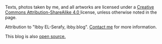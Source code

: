 <Div style={{textAlign: 'center'}}>
    <SocialLinks justifyContent='center' fontSize={40} />
    <Div>
        <p>
        Texts, photos taken by me, and all artworks are licensed under a <A 
            href="https://creativecommons.org/licenses/by-sa/4.0/" 
            target="_blank">
            Creative Commons Attribution-ShareAlike 4.0
        </A> license, 
        unless otherwise noted in the page.
        </p>
        <p>
        Attribution to "Ibby EL-Serafy, ibby.blog". <A href="mailto:theibbster@protonmail.com">Contact me</A> for more information.
        </p>
        <p>
        This blog is also <A href="https://github.com/PARC6502/ibby.blog" target="_blank">open source.</A>
        </p>
    </Div>
</Div>
